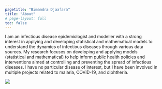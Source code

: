```yaml
---
pagetitle: "Bimandra Djaafara"
title: "About"
# page-layout: full
toc: false
---
```


::: {.lead}
I am an infectious disease epidemiologist and modeller with a strong interest in applying and developing statistical and mathematical models to understand the dynamics of infectious diseases through various data sources. My research focuses on developing and applying models (statistical and mathematical) to help inform public health policies and interventions aimed at controlling and preventing the spread of infectious diseases. I have no particular disease of interest, but I have been involved in multiple projects related to malaria, COVID-19, and diphtheria.
:::

![](img/photo.jpg){.hero}
